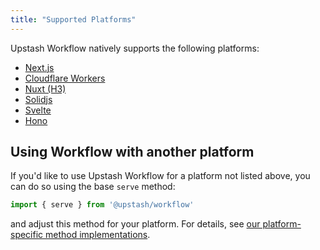```yaml
---
title: "Supported Platforms"
---
```

Upstash Workflow natively supports the following platforms:
- [Next.js](/workflow/quickstarts/vercel-nextjs)
- [Cloudflare Workers](/workflow/quickstarts/cloudflare-workers)
- [Nuxt (H3)](/workflow/quickstarts/nuxt)
- [Solidjs](/workflow/quickstarts/solidjs)
- [Svelte](/workflow/quickstarts/svelte)
- [Hono](/workflow/quickstarts/hono)
## Using Workflow with another platform
If you'd like to use Upstash Workflow for a platform not listed above, you can do so using the base `serve` method:
```javascript
import { serve } from '@upstash/workflow'
```
and adjust this method for your platform. For details, see [our platform-specific method implementations](https://github.com/upstash/workflow-js/tree/main/platforms).